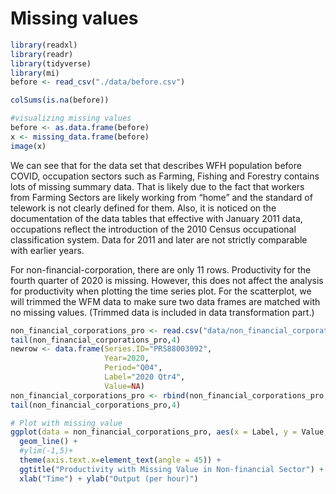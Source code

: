 # Missing values
```r
library(readxl)
library(readr)
library(tidyverse)
library(mi)
before <- read_csv("./data/before.csv")
```

```r
colSums(is.na(before))

#visualizing missing values
before <- as.data.frame(before)
x <- missing_data.frame(before)
image(x)
```

We can see that for the data set that describes WFH population before COVID, occupation sectors such as Farming, Fishing and Forestry contains lots of missing summary data. That is likely due to the fact that workers from Farming Sectors are likely working from "home" and the standard of telework is not clearly defined for them. Also, it is noticed on the documentation of the data tables that effective with January 2011 data, occupations reflect the introduction of the 2010 Census occupational classification system. Data for 2011 and later are not strictly comparable with earlier years.

For non-financial-corporation, there are only 11 rows. Productivity for the fourth quarter of 2020 is missing. However, this does not affect the analysis for productivity when plotting the time series plot. For the scatterplot, we will trimmed the WFM data to make sure two data frames are matched with no missing values. (Trimmed data is included in data transformation part.)
```r

non_financial_corporations_pro <- read.csv("data/non_financial_corporations_productivity.csv", header=T,stringsAsFactors = F)
tail(non_financial_corporations_pro,4)
newrow <- data.frame(Series.ID="PRS88003092",
                     Year=2020,
                     Period="Q04",
                     Label="2020 Qtr4",
                     Value=NA)
non_financial_corporations_pro <- rbind(non_financial_corporations_pro, newrow)
tail(non_financial_corporations_pro,4)

# Plot with missing value
ggplot(data = non_financial_corporations_pro, aes(x = Label, y = Value,group=as.factor(Series.ID),color=as.factor(Series.ID))) + 
  geom_line() + 
  #ylim(-1,5)+
  theme(axis.text.x=element_text(angle = 45)) +
  ggtitle("Productivity with Missing Value in Non-financial Sector") +
  xlab("Time") + ylab("Output (per hour)")
```
